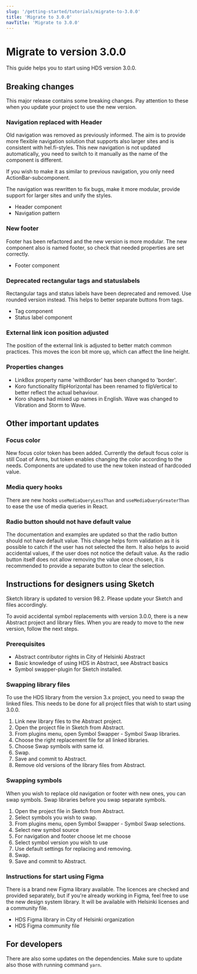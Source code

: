 ```yaml
---
slug: '/getting-started/tutorials/migrate-to-3.0.0'
title: 'Migrate to 3.0.0'
navTitle: 'Migrate to 3.0.0'
---
```



# Migrate to version 3.0.0
This guide helps you to start using HDS version 3.0.0. 

## Breaking changes
This major release contains some breaking changes. Pay attention to these when you update your project to use the new version.

### Navigation replaced with Header
Old navigation was removed as previously informed. The aim is to provide more flexible navigation solution that supports also larger sites and is consistent with hel.fi-styles.
This new navigation is not updated automatically, you need to switch to it manually as the name of the component is different.

If you wish to make it as similar to previous navigation, you only need ActionBar-subcomponent.

The navigation was rewritten to fix bugs, make it more modular, provide support for larger sites and unify the styles.

- <InternalLink size="M" href="/components/header">Header component</InternalLink>
- <InternalLink size="M" href="/patterns/navigation/building-navigation/">Navigation pattern</InternalLink>

### New footer
Footer has been refactored and the new version is more modular. The new component also is named footer, so check that needed properties are set correctly.

- <InternalLink size="M" href="/components/footer">Footer component</InternalLink>

### Deprecated rectangular tags and statuslabels
Rectangular tags and status labels have been deprecated and removed. Use rounded version instead.
This helps to better separate buttons from tags.
- <InternalLink size="M" href="/components/tag">Tag component</InternalLink>
- <InternalLink size="M" href="/components/status-label">Status label component</InternalLink>


### External link icon position adjusted
The position of the external link is adjusted to better match common practices. This moves the icon bit more up, which can affect the line height.

### Properties changes
- LinkBox property name 'withBorder' has been changed to 'border'.
- Koro functionality flipHorizontal has been renamed to flipVertical to better reflect the actual behaviour.
- Koro shapes had mixed up names in English. Wave was changed to Vibration and Storm to Wave.

## Other important updates

### Focus color
New focus color token has been added. Currently the default focus color is still Coat of Arms, but token enables changing the color according to the needs.
Components are updated to use the new token instead of hardcoded value.

### Media query hooks
There are new hooks <code>useMediaQueryLessThan</code> and <code>useMediaQueryGreaterThan</code> to ease the use of media queries in React.

### Radio button should not have default value
The documentation and examples are updated so that the radio button should not have default value. 
This change helps form validation as it is possible to catch if the user has not selected the item. It also helps to avoid accidental values, if the user does not notice the default value.
As the radio button itself does not allow removing the value once chosen, it is recommended to provide a separate button to clear the selection.

## Instructions for designers using Sketch
Sketch library is updated to version 98.2. Please update your Sketch and files accordingly.

To avoid accidental symbol replacements with version 3.0.0, there is a new Abstract project and library files. 
When you are ready to move to the new version, follow the next steps.

### Prerequisites
- Abstract contributor rights in City of Helsinki Abstract
- Basic knowledge of using HDS in Abstract, see <InternalLink size="M" href="/getting-started/tutorials/abstract-tutorial/">Abstract basics</InternalLink>
- <ExternalLink size="M" openInNewTab="true" href="https://github.com/sonburn/symbol-swapper">Symbol swapper-plugin for Sketch</ExternalLink> installed.

### Swapping library files
To use the HDS library from the version 3.x project, you need to swap the linked files. This needs to be done for all project files that wish to start using 3.0.0.

1. Link new library files to the Abstract project.
2. Open the project file in Sketch from Abstract.
3. From plugins menu, open Symbol Swapper - Symbol Swap libraries.
4. Choose the right replacement file for all linked libraries.
5. Choose Swap symbols with same id.
6. Swap.
7. Save and commit to Abstract.
8. Remove old versions of the library files from Abstract.

### Swapping symbols
When you wish to replace old navigation or footer with new ones, you can swap symbols. Swap libraries before you swap separate symbols.

1. Open the project file in Sketch from Abstract.
2. Select symbols you wish to swap.
3. From plugins menu, open Symbol Swapper - Symbol Swap selections.
4. Select new symbol source
5. For navigation and footer choose let me choose
6. Select symbol version you wish to use
7. Use default settings for replacing and removing.
8. Swap.
9. Save and commit to Abstract.

### Instructions for start using Figma
There is a brand new Figma library available. The licences are checked and provided separately, but if you're already working in Figma, feel free to use the new design system library.
It will be available with Helsinki licenses and a community file.

- <ExternalLink size="M" openInNewTab="true">HDS Figma library in City of Helsinki organization</ExternalLink>
- <ExternalLink size="M" openInNewTab="true">HDS Figma community file</ExternalLink>

## For developers
There are also some updates on the dependencies. Make sure to update also those with running command <code>yarn</code>.